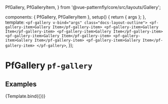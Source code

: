 
  PfGallery,
  PfGalleryItem,
} from '@vue-patternfly/core/src/layouts/Gallery';

  components: { PfGallery, PfGalleryItem },
  setup() {
    return { args };
  },
  template: `
    <pf-gallery v-bind="args" class="docs-layout-outline">
      <pf-gallery-item>Gallery Item</pf-gallery-item>
      <pf-gallery-item>Gallery Item</pf-gallery-item>
      <pf-gallery-item>Gallery Item</pf-gallery-item>
      <pf-gallery-item>Gallery Item</pf-gallery-item>
      <pf-gallery-item>Gallery Item</pf-gallery-item>
      <pf-gallery-item>Gallery Item</pf-gallery-item>
    </pf-gallery>
  `,
});


<Meta title="Layouts/Gallery" component={PfGallery} subcomponents={{PfGalleryItem}} />

# PfGallery `pf-gallery`

## Examples

<Canvas>
  <Story name="Gallery" args={{gutter: true}}>
    {Template.bind({})}
  </Story>
</Canvas>

<ArgsTable story="Gallery" />

